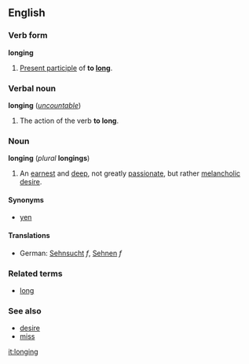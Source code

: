 ==English==
===Verb form===
'''longing'''

#[[Present participle]] of '''to [[long]]'''.

===Verbal noun===
'''longing''' (''[[uncountable]]'')

#The action of the verb '''to long'''.

===Noun===
'''longing''' (''plural'' '''longings''')

#An [[earnest]] and [[deep]], not greatly [[passionate]], but rather [[melancholic]] [[desire]].

====Synonyms====
*[[yen]]

====Translations====
*German: [[Sehnsucht]] ''f'', [[Sehnen]] ''f''

===Related terms===
*[[long]]

===See also===
*[[desire]]
*[[miss]]

[[it:longing]]